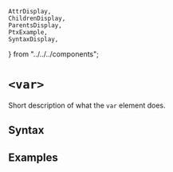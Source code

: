     AttrDisplay,
    ChildrenDisplay,
    ParentsDisplay,
    PtxExample,
    SyntaxDisplay,
} from "../../../components";

# `<var>`

Short description of what the `var` element does.

## Syntax

<SyntaxDisplay name="var" />

## Examples

    